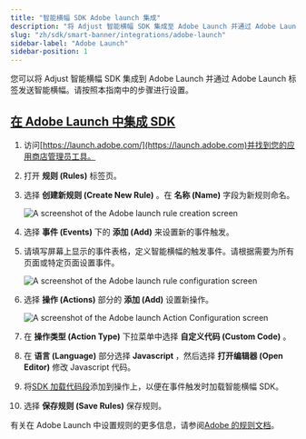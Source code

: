 ```yaml
---
title: "智能横幅 SDK Adobe launch 集成"
description: "将 Adjust 智能横幅 SDK 集成至 Adobe Launch 并通过 Adobe Launch 标签发送智能横幅。"
slug: "zh/sdk/smart-banner/integrations/adobe-launch"
sidebar-label: "Adobe Launch"
sidebar-position: 1
---
```


您可以将 Adjust 智能横幅 SDK 集成到 Adobe Launch 并通过 Adobe Launch 标签发送智能横幅。请按照本指南中的步骤进行设置。

## [在 Adobe Launch 中集成 SDK](integrate-the-sdk-in-adobe-launch)

1. 访问[https://launch.adobe.com/](https://launch.adobe.com)并找到您的应用商店管理员工具。

2. 打开 **规则 \(Rules\)** 标签页。

3. 选择 **创建新规则 \(Create New Rule\)** 。在 **名称 \(Name\)** 字段为新规则命名。

   ![A screenshot of the Adobe launch rule creation screen](@images/smart-banner-sdk/adobe-launch/1-create-rule.png)

4. 选择 **事件 \(Events\)** 下的 **添加 \(Add\)** 来设置新的事件触发。

5. 请填写屏幕上显示的事件表格，定义智能横幅的触发事件。请根据需要为所有页面或特定页面设置事件。

   ![A screenshot of the Adobe launch rule configuration screen](@images/smart-banner-sdk/adobe-launch/2-trigger-event.png)

6. 选择 **操作 \(Actions\)** 部分的 **添加 \(Add\)** 设置新操作。

   ![A screenshot of the Adobe launch Action Configuration screen](@images/smart-banner-sdk/adobe-launch/3-action-setup.png)

7. 在 **操作类型 \(Action Type\)** 下拉菜单中选择 **自定义代码 \(Custom Code\)** 。

8. 在 **语言 \(Language\)** 部分选择 **Javascript** ，然后选择 **打开编辑器 \(Open Editor\)** 修改 Javascript 代码。

9. 将[SDK 加载代码段](/zh/sdk/smart-banner#using-a-cdn)添加到操作上，以便在事件触发时加载智能横幅 SDK。

10.   选择 **保存规则 \(Save Rules\)** 保存规则。

有关在 Adobe Launch 中设置规则的更多信息，请参阅[Adobe 的规则文档](https://experienceleague.adobe.com/docs/experience-platform/tags/ui/rules.html)。
